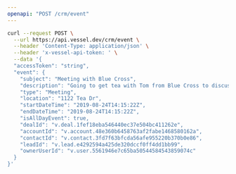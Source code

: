 ```yaml
---
openapi: "POST /crm/event"
---
```


<RequestExample>

```bash Request
curl --request POST \
  --url https://api.vessel.dev/crm/event \
  --header 'Content-Type: application/json' \
  --header 'x-vessel-api-token: ' \
  --data '{
  "accessToken": "string",
  "event": {
    "subject": "Meeting with Blue Cross",
    "description": "Going to get tea with Tom from Blue Cross to discuss his paper needs",
    "type": "Meeting",
    "location": "1122 Tea Dr",
    "startDateTime": "2019-08-24T14:15:22Z",
    "endDateTime": "2019-08-24T14:15:22Z",
    "isAllDayEvent": true,
    "dealId": "v.deal.1fef18eba546440ec37e504bc411262e",
    "accountId": "v.account.48e360b6458763af2fabe1468580162a",
    "contactId": "v.contact.3fd7f63bfcda56afe955220b370b0e86",
    "leadId": "v.lead.e4292594a425de320dccf0ff4dd1bb99",
    "ownerUserId": "v.user.5561946e7c65ba50544584543859074c"
  }
}'
```

</RequestExample>
